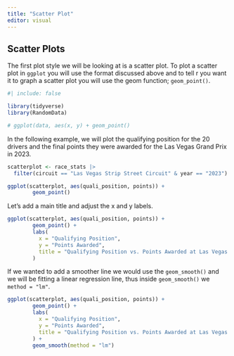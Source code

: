 ```yaml
---
title: "Scatter Plot"
editor: visual
---
```


## Scatter Plots

The first plot style we will be looking at is a scatter plot. To plot a scatter plot in `ggplot` you will use the format discussed above and to tell r you want it to graph a scatter plot you will use the geom function; `geom_point()`.

```r
#| include: false

library(tidyverse)
library(RandomData)

# ggplot(data, aes(x, y) + geom_point()

```

In the following example, we will plot the qualifying position for the 20 drivers and the final points they were awarded for the Las Vegas Grand Prix in 2023.

```r

scatterplot <- race_stats |>
  filter(circuit == "Las Vegas Strip Street Circuit" & year == "2023")

ggplot(scatterplot, aes(quali_position, points)) + 
        geom_point()

```

Let's add a main title and adjust the x and y labels.

```r
ggplot(scatterplot, aes(quali_position, points)) + 
        geom_point() +
        labs(
          x = "Qualifying Position",
          y = "Points Awarded",
          title = "Qualifying Position vs. Points Awarded at Las Vegas GP 2023"
        )
```

If we wanted to add a smoother line we would use the `geom_smooth()` and we will be fitting a linear regression line, thus inside `geom_smooth()` we `method = "lm"`.

```r

ggplot(scatterplot, aes(quali_position, points)) + 
        geom_point() +
        labs(
          x = "Qualifying Position",
          y = "Points Awarded",
          title = "Qualifying Position vs. Points Awarded at Las Vegas GP 2023"
        ) +
        geom_smooth(method = "lm")

```
